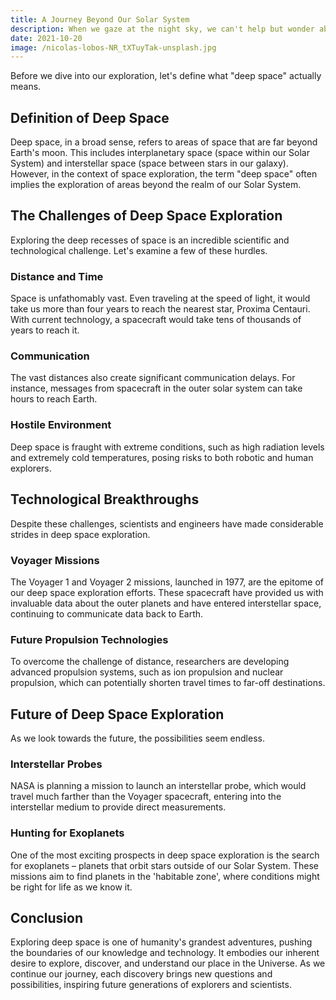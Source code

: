 ```yaml
---
title: A Journey Beyond Our Solar System
description: When we gaze at the night sky, we can't help but wonder about the vast expanses that lie beyond our immediate cosmic neighborhood. The stars we see are just a tiny fraction of the Universe's vast expanse. This blog post delves into deep space exploration, looking at the technologies and missions that have brought us closer to understanding the cosmos.
date: 2021-10-20
image: /nicolas-lobos-NR_tXTuyTak-unsplash.jpg
---
```


Before we dive into our exploration, let's define what "deep space" actually means.

## Definition of Deep Space

Deep space, in a broad sense, refers to areas of space that are far beyond Earth's moon. This includes interplanetary space (space within our Solar System) and interstellar space (space between stars in our galaxy). However, in the context of space exploration, the term "deep space" often implies the exploration of areas beyond the realm of our Solar System.

## The Challenges of Deep Space Exploration

Exploring the deep recesses of space is an incredible scientific and technological challenge. Let's examine a few of these hurdles.

### Distance and Time

Space is unfathomably vast. Even traveling at the speed of light, it would take us more than four years to reach the nearest star, Proxima Centauri. With current technology, a spacecraft would take tens of thousands of years to reach it.

### Communication

The vast distances also create significant communication delays. For instance, messages from spacecraft in the outer solar system can take hours to reach Earth.

### Hostile Environment

Deep space is fraught with extreme conditions, such as high radiation levels and extremely cold temperatures, posing risks to both robotic and human explorers.

## Technological Breakthroughs

Despite these challenges, scientists and engineers have made considerable strides in deep space exploration.

### Voyager Missions

The Voyager 1 and Voyager 2 missions, launched in 1977, are the epitome of our deep space exploration efforts. These spacecraft have provided us with invaluable data about the outer planets and have entered interstellar space, continuing to communicate data back to Earth.

### Future Propulsion Technologies

To overcome the challenge of distance, researchers are developing advanced propulsion systems, such as ion propulsion and nuclear propulsion, which can potentially shorten travel times to far-off destinations.

## Future of Deep Space Exploration

As we look towards the future, the possibilities seem endless.

### Interstellar Probes

NASA is planning a mission to launch an interstellar probe, which would travel much farther than the Voyager spacecraft, entering into the interstellar medium to provide direct measurements.

### Hunting for Exoplanets

One of the most exciting prospects in deep space exploration is the search for exoplanets – planets that orbit stars outside of our Solar System. These missions aim to find planets in the 'habitable zone', where conditions might be right for life as we know it.

## Conclusion

Exploring deep space is one of humanity's grandest adventures, pushing the boundaries of our knowledge and technology. It embodies our inherent desire to explore, discover, and understand our place in the Universe. As we continue our journey, each discovery brings new questions and possibilities, inspiring future generations of explorers and scientists.
